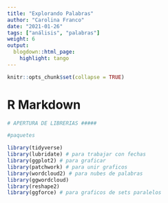 ```yaml
---
title: "Explorando Palabras"
author: "Carolina Franco"
date: "2021-01-26"
tags: ["análisis", "palabras"]
weight: 6
output:
  blogdown::html_page:
    highlight: tango
---
```


```r
knitr::opts_chunk$set(collapse = TRUE)
```

# R Markdown
```r

# APERTURA DE LIBRERIAS #####

#paquetes

library(tidyverse)
library(lubridate) # para trabajar con fechas
library(ggplot2) # para graficar
library(patchwork) # para unir graficos
library(wordcloud2) # para nubes de palabras
library(ggwordcloud)
library(reshape2)
library(ggforce) # para graficos de sets paralelos

```

